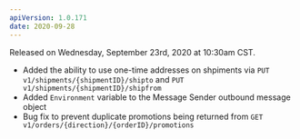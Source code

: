 ```yaml
---
apiVersion: 1.0.171
date: 2020-09-28
---
```


Released on Wednesday, September 23rd, 2020 at 10:30am CST.

- Added the ability to use one-time addresses on shpiments via `PUT v1/shipments/{shipmentID}/shipto` and `PUT v1/shipments/{shipmentID}/shipfrom`
- Added `Environment` variable to the Message Sender outbound message object
- Bug fix to prevent duplicate promotions being returned from `GET v1/orders/{direction}/{orderID}/promotions`
